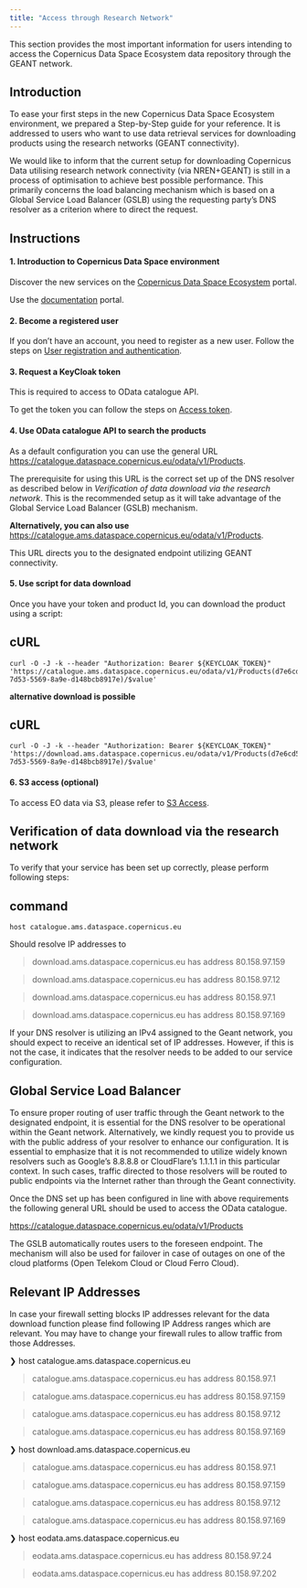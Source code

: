 ```yaml
---
title: "Access through Research Network"
---
```


This section provides the most important information for users intending to access the Copernicus Data Space Ecosystem data repository through the GEANT network.

## Introduction

To ease your first steps in the new Copernicus Data Space Ecosystem environment, we prepared a Step-by-Step guide for your reference. It is addressed to users who want to use data retrieval services for downloading products using the research networks (GEANT connectivity). 

We would like to inform that the current setup for downloading Copernicus Data utilising research network connectivity (via NREN+GEANT) is still in a process of optimisation to achieve best possible performance. This primarily concerns the load balancing mechanism which is based on a Global Service Load Balancer (GSLB) using the requesting party’s DNS resolver as a criterion where to direct the request.

## Instructions

####  1. Introduction to Copernicus Data Space environment

Discover the new services on the [Copernicus Data Space Ecosystem](https://dataspace.copernicus.eu/#/){target="_blank"} portal.

Use the [documentation](https://documentation.dataspace.copernicus.eu/Home.html){target="_blank"} portal.

####  2. Become a registered user

If you don’t have an account, you need to register as a new user.
Follow the steps on [User registration and authentication](https://documentation.dataspace.copernicus.eu/Registration.html){target="_blank"}.

####  3. Request a KeyCloak token
This is required to access to OData catalogue API.

To get the token you can follow the steps on [Access token](https://documentation.dataspace.copernicus.eu/APIs/Token.html){target="_blank"}.


#### 4. Use OData catalogue API to search the products

As a default configuration you can use the general URL [https://catalogue.dataspace.copernicus.eu/odata/v1/Products](https://catalogue.dataspace.copernicus.eu/odata/v1/Products){target="_blank"}.

The prerequisite for using this URL is the correct set up of the DNS resolver as described below in *Verification of data download via the research network*. This is the recommended setup as it will take advantage of the Global Service Load Balancer (GSLB) mechanism. 

 
**Alternatively, you can also use** [https://catalogue.ams.dataspace.copernicus.eu/odata/v1/Products](https://catalogue.ams.dataspace.copernicus.eu/odata/v1/Products){target="_blank"}.

This URL directs you to the designated endpoint utilizing GEANT connectivity. 
 
 
####  5. Use script for data download
Once you have your token and product Id, you can download the product using a script:

::: {.panel-tabset}

# cURL

```
curl -O -J -k --header "Authorization: Bearer ${KEYCLOAK_TOKEN}" 'https://catalogue.ams.dataspace.copernicus.eu/odata/v1/Products(d7e6cd54-7d53-5569-8a9e-d148bcb8917e)/$value' 
```
:::

**alternative download is possible**

::: {.panel-tabset}

# cURL

```
curl -O -J -k --header "Authorization: Bearer ${KEYCLOAK_TOKEN}" 'https://download.ams.dataspace.copernicus.eu/odata/v1/Products(d7e6cd54-7d53-5569-8a9e-d148bcb8917e)/$value' 
```
:::

 
####  6. S3 access (optional)

To access EO data via S3, please refer to [S3 Access](https://documentation.dataspace.copernicus.eu/APIs/S3.html){target="_blank"}.


## Verification of data download via the research network


To verify that your service has been set up correctly, please perform following steps:

::: {.panel-tabset}

# command

```
host catalogue.ams.dataspace.copernicus.eu
```
:::

 
Should resolve IP addresses to  

> download.ams.dataspace.copernicus.eu has address 80.158.97.159

> download.ams.dataspace.copernicus.eu has address 80.158.97.12

> download.ams.dataspace.copernicus.eu has address 80.158.97.1

> download.ams.dataspace.copernicus.eu has address 80.158.97.169 

If your DNS resolver is utilizing an IPv4 assigned to the Geant network, you should expect to receive an identical set of IP addresses. However, if this is not the case, it indicates that the resolver needs to be added to our service configuration. 


## Global Service Load Balancer 

To ensure proper routing of user traffic through the Geant network to the designated endpoint, it is essential for the DNS resolver to be operational within the Geant network. Alternatively, we kindly request you to provide us with the public address of your resolver to enhance our configuration. It is essential to emphasize that it is not recommended to utilize widely known resolvers such as Google's 8.8.8.8 or CloudFlare's 1.1.1.1 in this particular context. In such cases, traffic directed to those resolvers will be routed to public endpoints via the Internet rather than through the Geant connectivity. 

Once the DNS set up has been configured in line with above requirements the following general URL should be used to access the OData catalogue.  

[https://catalogue.dataspace.copernicus.eu/odata/v1/Products](https://catalogue.dataspace.copernicus.eu/odata/v1/Products){target="_blank"}

The GSLB automatically routes users to the foreseen endpoint. The mechanism will also be used for failover in case of outages on one of the cloud platforms (Open Telekom Cloud or Cloud Ferro Cloud). 

##  Relevant IP Addresses 


In case your firewall setting blocks IP addresses relevant for the data download function please find following IP Address ranges which are relevant. You may have to change your firewall rules to allow traffic from those Addresses. 

❯ host catalogue.ams.dataspace.copernicus.eu 

> catalogue.ams.dataspace.copernicus.eu has address 80.158.97.1 

> catalogue.ams.dataspace.copernicus.eu has address 80.158.97.159 

> catalogue.ams.dataspace.copernicus.eu has address 80.158.97.12 

> catalogue.ams.dataspace.copernicus.eu has address 80.158.97.169

❯ host download.ams.dataspace.copernicus.eu

> catalogue.ams.dataspace.copernicus.eu has address 80.158.97.1 

> catalogue.ams.dataspace.copernicus.eu has address 80.158.97.159 

> catalogue.ams.dataspace.copernicus.eu has address 80.158.97.12 

> catalogue.ams.dataspace.copernicus.eu has address 80.158.97.169

❯ host eodata.ams.dataspace.copernicus.eu

> eodata.ams.dataspace.copernicus.eu has address 80.158.97.24 

> eodata.ams.dataspace.copernicus.eu has address 80.158.97.202
